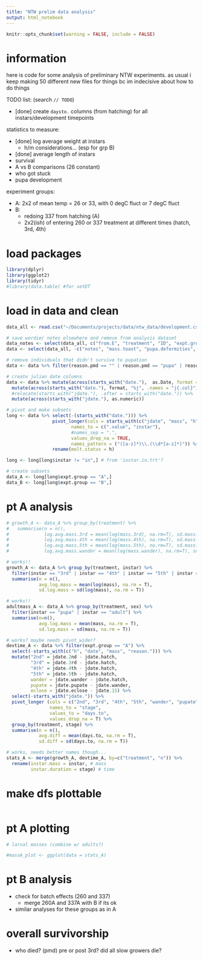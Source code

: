 ```yaml
---
title: "NTW prelim data analysis"
output: html_notebook
---
```


```r
knitr::opts_chunk$set(warning = FALSE, include = FALSE)
```

# information

here is code for some analysis of preliminary NTW experiments. as usual i keep making 50 different new files for things bc im indecisive about how to do things

TODO list: (search `// TODO`)

* [done] create `daysto.` columns (from hatching) for all instars/development timepoints


statistics to measure:

* [done] log average weight at instars
  * h/m considerations... (esp for grp B)
* [done] average length of instars
* survival
* A vs B comparisons (26 constant)
* who got stuck
* pupa development


experiment groups:

* A: 2x2 of mean temp = 26 or 33, with 0 degC fluct or 7 degC fluct
* B: 
  * redoing 337 from hatching (A)
  * 2x2(ish) of entering 260 or 337 treatment at different times (hatch, 3rd, 4th)

# load packages

```r
library(dplyr)
library(ggplot2)
library(tidyr)
#library(data.table) #for setDT
```

# load in data and clean
```r
data_all <- read.csv("~/Documents/projects/data/ntw_data/development.csv", header = T)

# save wordier notes elsewhere and remove from analysis dataset
data_notes <- select(data_all, c("from.E", "treatment", "ID", "expt.group", "pupa.deformities", "notes"))
data <- select(data_all, -c("notes", "mass.toast", "pupa.deformities", "mass.died")) # not sure if 'notes' column will mess things up

# remove individuals that didn't survive to pupation
data <- data %>% filter(reason.pmd == "" | reason.pmd == "pupa" | reason.pmd == "toast")

# create julian date columns
data <- data %>% mutate(across(starts_with("date."),  as.Date, format = "%m/%d/%y")) %>%
  mutate(across(starts_with("date."), format, "%j", .names = "j{.col}")) %>%
  #relocate(starts_with("jdate."), .after = starts_with("date.")) %>%
  mutate(across(starts_with("jdate."), as.numeric))

# pivot and make subsets
long <- data %>% select(-(starts_with("date."))) %>%
                 pivot_longer(cols = starts_with(c("jdate", "mass", "h")),
                        names_to = c(".value", "instar"),
                        #names_sep = ".",
                        values_drop_na = TRUE,
                        names_pattern = ("([a-z]*)\\.(\\d*[a-z]*)")) %>%
                 rename(molt.status = h)

long <- long[long$instar != "in",] # from 'instar.in.trt'?

# create subsets
data_A <- long[long$expt.group == "A",]
data_B <- long[long$expt.group == "B",]

```

# pt A analysis

```r
# growth_A <- data_A %>% group_by(treatment) %>%
#   summarise(n = n(),
#             log.avg.mass.3rd = mean(log(mass.3rd), na.rm=T), sd.mass.3rd = sd(log(mass.3rd), na.rm=T),
#             log.avg.mass.4th = mean(log(mass.4th), na.rm=T), sd.mass.4rd = sd(log(mass.4th), na.rm=T),
#             log.avg.mass.5th = mean(log(mass.5th), na.rm=T), sd.mass.5th = sd(log(mass.5th), na.rm=T),
#             log.avg.mass.wander = mean(log(mass.wander), na.rm=T), sd.mass.wander = sd(log(mass.wander), na.rm=T))

# works!!
growth_A <- data_A %>% group_by(treatment, instar) %>%
  filter(instar == "3rd" | instar == "4th" | instar == "5th" | instar == "wander") %>%
  summarise(n = n(),
            avg.log.mass = mean(log(mass), na.rm = T),
            sd.log.mass = sd(log(mass), na.rm = T))

# works!!
adultmass_A <- data_A %>% group_by(treatment, sex) %>%
  filter(instar == "pupa" | instar == "adult") %>%
  summarise(n=n(),
            avg.log.mass = mean(mass, na.rm = T),
            sd.log.mass = sd(mass, na.rm = T))

# works? maybe needs pivot_wider?
devtime_A <- data %>% filter(expt.group == "A") %>%
  select(-starts_with(c("h", "date", "mass", "reason."))) %>%
  mutate("2nd" = jdate.2nd - jdate.hatch,
         "3rd" = jdate.3rd - jdate.hatch,
         "4th" = jdate.4th - jdate.hatch,
         "5th" = jdate.5th - jdate.hatch,
         wander = jdate.wander - jdate.hatch,
         pupate = jdate.pupate - jdate.wander,
         eclose = jdate.eclose - jdate.15) %>%
  select(-starts_with("jdate.")) %>%
  pivot_longer (cols = c("2nd", "3rd", "4th", "5th", "wander", "pupate", "eclose"), # pivot differences by stage
                names_to = "stage",
                values_to = "days.to",
                values_drop_na = T) %>%
  group_by(treatment, stage) %>%
  summarise(n = n(),
            avg.diff = mean(days.to, na.rm = T),
            sd.diff = sd(days.to, na.rm = T))

# works, needs better names though...
stats_A <- merge(growth_A, devtime_A, by=c("treatment", "n")) %>%
  rename(instar.mass = instar, # mass
         instar.duration = stage) # time
```

# make dfs plottable

```r


```


# pt A plotting

```r
# larval masses (combine w/ adults?)

#massA_plot <- ggplot(data = stats_A)


```


# pt B analysis

* check for batch effects (260 and 337)
  * merge 260A and 337A with B if its ok
* similar analyses for these groups as in A




# overall survivorship

* who died? (pmd) pre or post 3rd? did all slow growers die?
